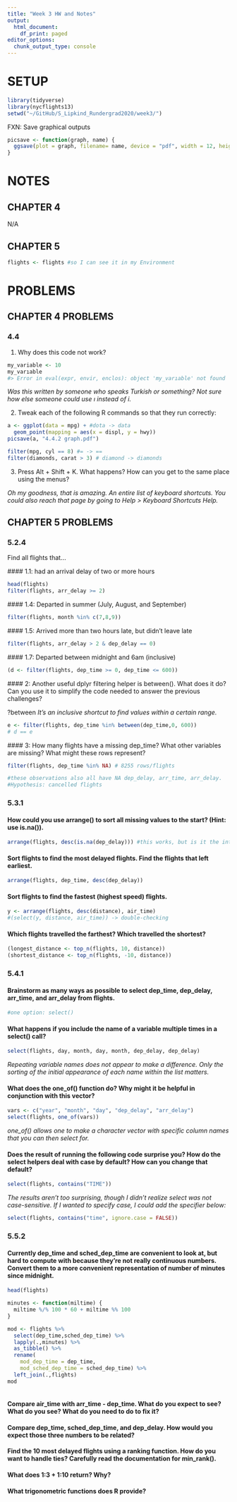 ```yaml
---
title: "Week 3 HW and Notes"
output:
  html_document:
    df_print: paged
editor_options:
  chunk_output_type: console
---
```

# SETUP
```r
library(tidyverse)
library(nycflights13)
setwd("~/GitHub/S_Lipkind_Rundergrad2020/week3/")
```

FXN: Save graphical outputs
```r
picsave <- function(graph, name) {
  ggsave(plot = graph, filename= name, device = "pdf", width = 12, height = 8, path = "~/GitHub/S_Lipkind_Rundergrad2020/week3/pics/")
}
```

# NOTES

## CHAPTER 4
  N/A
  
## CHAPTER 5

```r
flights <- flights #so I can see it in my Environment
```

  
# PROBLEMS
## CHAPTER 4 PROBLEMS

### 4.4

1. Why does this code not work?

```r
my_variable <- 10
my_varıable
#> Error in eval(expr, envir, enclos): object 'my_varıable' not found
```

_Was this written by someone who speaks Turkish or something? Not sure how else someone could use *ı* instead of *i*._

2. Tweak each of the following R commands so that they run correctly:

```r
a <- ggplot(data = mpg) + #dota -> data
  geom_point(mapping = aes(x = displ, y = hwy))
picsave(a, "4.4.2 graph.pdf")

filter(mpg, cyl == 8) #= -> ==
filter(diamonds, carat > 3) # diamond -> diamonds

```

3. Press Alt + Shift + K. What happens? How can you get to the same place using the menus?

*Oh my goodness, that is amazing. An entire list of keyboard shortcuts. You could also reach that page by going to Help > Keyboard Shortcuts Help.*

## CHAPTER 5 PROBLEMS

### 5.2.4

Find all flights that...

  #### 1.1: had an arrival delay of two or more hours
  
```r
head(flights)
filter(flights, arr_delay >= 2)
```
  
  #### 1.4: Departed in summer (July, August, and September)
  
```r
filter(flights, month %in% c(7,8,9))
```

  #### 1.5: Arrived more than two hours late, but didn’t leave late

```r
filter(flights, arr_delay > 2 & dep_delay == 0)
```

  #### 1.7: Departed between midnight and 6am (inclusive)
  
```r
(d <- filter(flights, dep_time >= 0, dep_time <= 600))
```
  
  #### 2: Another useful dplyr filtering helper is between(). What does it do? Can you use it to simplify the code needed to answer the previous challenges?

?between
*It's an inclusive shortcut to find values within a certain range.*
```r
e <- filter(flights, dep_time %in% between(dep_time,0, 600))
# d == e
```

  #### 3: How many flights have a missing dep_time? What other variables are missing? What might these rows represent?

```r
filter(flights, dep_time %in% NA) # 8255 rows/flights

#these observations also all have NA dep_delay, arr_time, arr_delay.
#Hypothesis: cancelled flights
```

  
### 5.3.1

#### How could you use arrange() to sort all missing values to the start? (Hint: use is.na()).
```r
arrange(flights, desc(is.na(dep_delay))) #this works, but is it the intended solution?
```

#### Sort flights to find the most delayed flights. Find the flights that left earliest.
```r
arrange(flights, dep_time, desc(dep_delay))
```

#### Sort flights to find the fastest (highest speed) flights.
```r
y <- arrange(flights, desc(distance), air_time)
#(select(y, distance, air_time)) -> double-checking
```

#### Which flights travelled the farthest? Which travelled the shortest?
```r
(longest_distance <- top_n(flights, 10, distance))
(shortest_distance <- top_n(flights, -10, distance))
```
 
 
### 5.4.1

#### Brainstorm as many ways as possible to select dep_time, dep_delay, arr_time, and arr_delay from flights.
```r
#one option: select()
```

#### What happens if you include the name of a variable multiple times in a select() call?
```r
select(flights, day, month, day, month, dep_delay, dep_delay)
```
*Repeating variable names does not appear to make a difference. Only the sorting of the initial appearance of each name within the list matters.*

#### What does the one_of() function do? Why might it be helpful in conjunction with this vector?
```r
vars <- c("year", "month", "day", "dep_delay", "arr_delay") 
select(flights, one_of(vars))
```

*one_of() allows one to make a character vector with specific column names that you can then select for.*

#### Does the result of running the following code surprise you? How do the select helpers deal with case by default? How can you change that default?
```r
select(flights, contains("TIME"))
```

*The results aren't too surprising, though I didn't realize select was not case-sensitive.*
*If I wanted to specify case, I could add the specifier below:*
```r
select(flights, contains("time", ignore.case = FALSE))
```


### 5.5.2

#### Currently dep_time and sched_dep_time are convenient to look at, but hard to compute with because they’re not really continuous numbers. Convert them to a more convenient representation of number of minutes since midnight.
```r
head(flights)

minutes <- function(miltime) {
  miltime %/% 100 * 60 + miltime %% 100
}

mod <- flights %>%
  select(dep_time,sched_dep_time) %>%
  lapply(.,minutes) %>%
  as_tibble() %>%
  rename(
    mod_dep_time = dep_time,
    mod_sched_dep_time = sched_dep_time) %>%
  left_join(.,flights)
mod
  
```

#### Compare air_time with arr_time - dep_time. What do you expect to see? What do you see? What do you need to do to fix it?

#### Compare dep_time, sched_dep_time, and dep_delay. How would you expect those three numbers to be related?

#### Find the 10 most delayed flights using a ranking function. How do you want to handle ties? Carefully read the documentation for min_rank().

#### What does 1:3 + 1:10 return? Why?

#### What trigonometric functions does R provide?